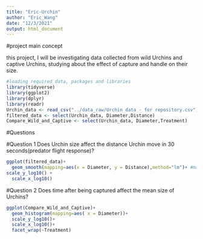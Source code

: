 ```yaml
---
title: "Eric-Urchin"
author: "Eric_Wang"
date: "12/3/2021"
output: html_document
---
```

#project main concept

this project, I will be investigating data collected from wild Urchins and captive Urchins, studying about the effect of capture and handle on their size.

```r
#loading required data, packages and libraries
library(tidyverse)
library(ggplot2)
library(dplyr)
library(readr)
Urchin_data <- read_csv("../data_raw/Urchin data - for repository.csv")
filtered_data <- select(Urchin_data, Diameter,Distance)
Compare_Wild_and_Captive <- select(Urchin_data, Diameter,Treatment)
```

#Questions

#Question 1 Does Urchin size affect the distance Urchin move in 30 seconds(predator flight response)?
```r
ggplot(filtered_data)+
  geom_smooth(mapping=aes(x = Diameter, y = Distance),method="lm")+ #make the plot
scale_y_log10() +
  scale_x_log10()
```

#Question 2 Does time after being captured affect the mean size of Urchins?
```r
ggplot(Compare_Wild_and_Captive)+
  geom_histogram(mapping=aes( x = Diameter))+
  scale_y_log10()+
  scale_x_log10()+
  facet_wrap(~Treatment)
  
```
   